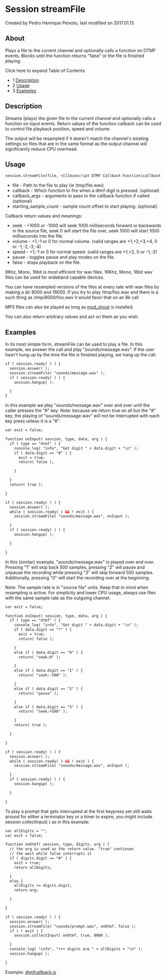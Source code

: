 
# Session streamFile 

 Created by  Pedro Henrique Peixoto, last modified on 2017.01.13

## About

Plays a file to the current channel and optionally calls a function on DTMF events. Blocks until the function returns "false" or the file is finished playing.

Click here to expand Table of Contents

* 1 [Description](#description)
* 2 [Usage](#usage)
* 3 [Examples](#examples)

## Description

Streams (plays) the given file to the current channel and optionally calls a function on input events. Return values of the function callback can be used to control file playback position, speed and volume.

The output will be resampled if it doesn't match the channel's existing settings so files that are in the same format as the output channel will significantly reduce CPU overhead.

## Usage

```xml
session.streamFile(file, <[[Javascript DTMF Callback Function|callback function]]>, <callback_args>, <starting_sample_count>);
```

* file - Path to the file to play (ie /tmp/file.wav)
* callback - Which function to fire when a dtmf digit is pressed. (optional)
* callback\_args - arguments to pass to the callback function if called (optional)
* starting\_sample\_count - sample count offset to start playing. (optional)

Callback return values and meanings:

* seek - +1000 or -1000 will seek 1000 milliseconds forward or backwards in the source file, seek 0 will start the file over, seek 1000 will start 1000 milliseconds into the file.
* volume - +1,-1 or 0 for normal volume. (valid ranges are +1,+2,+3,+4, 0 or -1,-2,-3,-4)
* speed - +1,-1 or 0 for normal speed. (valid ranges are +1,+2, 0 or -1,-2)
* pause - toggles pause and play modes on the file.
* false - stops playback on the file.

8Khz, Mono, 16bit is most efficient for wav files. 16Khz, Mono, 16bit wav files can be used for wideband capable devices.

You can have resampled versions of the files at every rate with wav files by making a dir 8000 and 16000\. If you try to play /tmp/foo.wav and there is a such thing as /tmp/8000/foo.wav it would favor that on an 8k call

MP3 files can also be played as long as [mod\_shout](../../../Modules/mod_shout_3965531.mdx#21-play) is installed.

You can also return arbitrary values and act on them as you wish.

## Examples

In its most simple form, streamFile can be used to play a file. In this example, we answer the call and play "sounds/message.wav". If the user hasn't hung up by the time the file is finished playing, we hang up the call.

```xml
if ( session.ready( ) ) {
  session.answer( );
  session.streamFile( "sounds/message.wav" );
  if ( session.ready( ) ) {
    session.hangup( );

  }
}
```

In this example we play "sounds/message.wav" over and over until the caller presses the "#" key. Note: because we return true on all but the "#" key, the playing of "sounds/message.wav" will not be interrupted with each key press unless it is a "#".

```xml
var exit = false;

function onInput( session, type, data, arg ) {
  if ( type == "dtmf" ) {
    console_log( "info", "Got digit " + data.digit + "\n" );
    if ( data.digit == "#" ) {
      exit = true;
      return( false );

    }

  }
  return( true );

}

if ( session.ready( ) ) {
  session.answer( );
  while ( session.ready( ) && ! exit ) {
    session.streamFile( "sounds/message.wav", onInput );

  }
  if ( session.ready( ) ) {
    session.hangup( );

  }

}
```

In this (similar) example, "sounds/message.wav" is played over and over. Pressing "1" will skip back 500 samples, pressing "2" will pause and unpause the recording while pressing "3" will skip forward 500 samples. Additionally, pressing "0" will start the recording over at the beginning.

Note: The sample rate is in "source file" units. Keep that in mind when resampling is active. For simplicity and lower CPU usage, always use files with the same sample rate as the outgoing channel.

```xml
var exit = false;

function onInput( session, type, data, arg ) {
  if ( type == "dtmf" ) {
    console_log( "info", "Got digit " + data.digit + "\n" );
    if ( data.digit == "*" ) {
      exit = true;
      return( false );

    }
    else if ( data.digit == "0" ) {
      return( "seek:0" );

    }
    else if ( data.digit == "1" ) {
      return( "seek:-500" );

    }
    else if ( data.digit == "2" ) {
      return( "pause" );

    }
    else if ( data.digit == "3" ) {
      return( "seek:+500" );

    }
    return( true );

  }

}

if ( session.ready( ) ) {
  session.answer( );
  while ( session.ready( ) && ! exit ) {
    session.streamFile( "sounds/message.wav", onInput );

  }
  if ( session.ready( ) ) {
    session.hangup( );

  }

}
```

To play a prompt that gets interrupted at the first keypress yet still waits around for either a terminator key or a timer to expire, you might include session.collectInput( ) as in this example:

```xml
var allDigits = "";
var exit = false;

function onDtmf( session, type, digits, arg ) {
  // the arg is used as the return value. "true" continues 
  // the wait while false interrupts it
  if ( digits.digit == "#" ) {
    exit = true;
    return allDigits;

  }
  else {
    allDigits += digits.digit;
    return arg;

  }

}

if ( session.ready( ) ) {
  session.answer( );
  session.streamFile( "sounds/prompt.wav", onDtmf, false );
  if ( ! exit ) {
    session.collectInput( onDtmf, true, 8000 );

  }
  console_log( "info", "+++ digits are " + allDigits + "\n" );
  session.hangup( );

}
```

Example: [dtmfcallback.js](../Javascript-Examples/Javascript-Example---DTMF-Callback_7144571.mdx#0-about)



